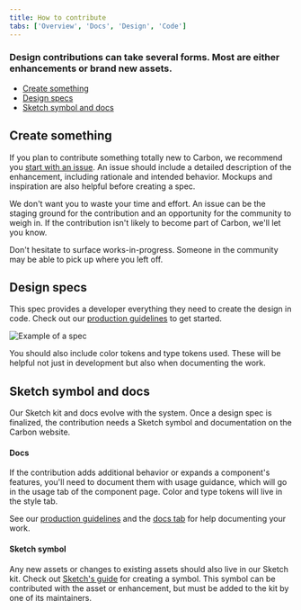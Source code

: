 ```yaml
---
title: How to contribute
tabs: ['Overview', 'Docs', 'Design', 'Code']
---
```


### Design contributions can take several forms. Most are either enhancements or brand new assets.

<AnchorLinks>

- [Create something](#create-something)
- [Design specs](#design-specs)
- [Sketch symbol and docs](#sketch-symbol-and-docs)

</AnchorLinks>

## Create something

If you plan to contribute something totally new to Carbon, we recommend you [start with an issue](https://github.com/carbon-design-system/carbon/issues/new?assignees=&labels=type%3A+enhancement+%F0%9F%92%A1&template=feature-request-or-enhancement.md&title=). An issue should include a detailed description of the enhancement, including rationale and intended behavior. Mockups and inspiration are also helpful before creating a spec.

We don't want you to waste your time and effort. An issue can be the staging ground for the contribution and an opportunity for the community to weigh in. If the contribution isn't likely to become part of Carbon, we'll let you know.

Don't hesitate to surface works-in-progress. Someone in the community may be able to pick up where you left off.

## Design specs

This spec provides a developer everything they need to create the design in code. Check out our [production guidelines](https://github.com/carbon-design-system/carbon-website/wiki/Production-guidelines#spec-guidelines) to get started.

<ImageComponent caption="Example of a spec" cols="8">

![Example of a spec](/images/spec.png)

</ImageComponent>

You should also include color tokens and type tokens used. These will be helpful not just in development but also when documenting the work.

## Sketch symbol and docs

Our Sketch kit and docs evolve with the system. Once a design spec is finalized, the contribution needs a Sketch symbol and documentation on the Carbon website. 

#### Docs

If the contribution adds additional behavior or expands a component's features, you'll need to document them with usage guidance, which will go in the usage tab of the component page. Color and type tokens will live in the style tab. 

See our [production guidelines](https://github.com/carbon-design-system/carbon-website/wiki/Production-guidelines#spec-guidelines) and the [docs tab](./docs) for help documenting your work.

#### Sketch symbol

Any new assets or changes to existing assets should also live in our Sketch kit. Check out [Sketch's guide](https://www.sketch.com/docs/symbols/creating-symbols/) for creating a symbol. This symbol can be contributed with the asset or enhancement, but must be added to the kit by one of its maintainers.








